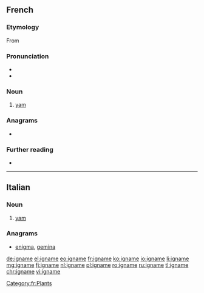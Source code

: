 ==French==
{{wikipedia|lang=fr}}

===Etymology===
From {{etyl|pt|fr}} {{m|pt|inhame}}

===Pronunciation===
* {{IPA|/i.ɲam/|lang=fr}}
* {{audio|Fr-Paris--igname.ogg|Audio (Paris)|lang=fr}}

===Noun===
{{fr-noun|f}}

# [[yam]] {{gloss|plant}}

===Anagrams===
* {{l|fr|gamine}}

===Further reading===
* {{R:TLFi}}

[[Category:fr:Plants]]

----

==Italian==

===Noun===
{{it-noun|m}}

# [[yam]]

===Anagrams===
* [[enigma#Italian|enigma]], [[gemina#Italian|gemina]]

[[de:igname]]
[[el:igname]]
[[eo:igname]]
[[fr:igname]]
[[ko:igname]]
[[io:igname]]
[[li:igname]]
[[mg:igname]]
[[fj:igname]]
[[nl:igname]]
[[pl:igname]]
[[ro:igname]]
[[ru:igname]]
[[tl:igname]]
[[chr:igname]]
[[vi:igname]]